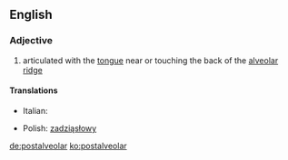 ==English==

===Adjective===
{{en-adj|-}}

# {{phonetics}} articulated with the [[tongue]] near or touching the back of the [[alveolar ridge]]

====Translations====
{{trans-top|articulated with the tongue near or touching the back of the alveolar ridge}}
* Italian: {{t-|it|postalveolare}}
{{trans-mid}}
* Polish: [[zadziąsłowy]] {{m}}
{{trans-bottom}}

[[de:postalveolar]]
[[ko:postalveolar]]